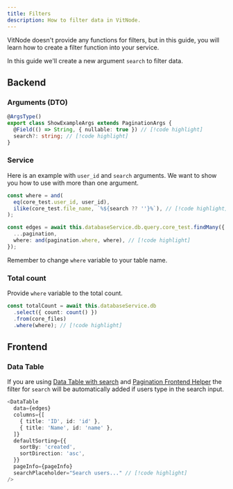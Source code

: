 ```yaml
---
title: Filters
description: How to filter data in VitNode.
---
```


VitNode doesn't provide any functions for filters, but in this guide, you will learn how to create a filter function into your service.

In this guide we'll create a new argument `search` to filter data.

## Backend

 
<Steps>
<Step>
 
### Arguments (DTO)

```ts title="show/show.dto.ts"
@ArgsType()
export class ShowExampleArgs extends PaginationArgs {
  @Field(() => String, { nullable: true }) // [!code highlight]
  search?: string; // [!code highlight]
}
```

</Step>

<Step>
 
### Service

Here is an example with `user_id` and `search` arguments. We want to show you how to use with more than one argument.

```ts title="show/show.service.ts"
const where = and(
  eq(core_test.user_id, user_id),
  ilike(core_test.file_name, `%${search ?? ''}%`), // [!code highlight]
);

const edges = await this.databaseService.db.query.core_test.findMany({
  ...pagination,
  where: and(pagination.where, where), // [!code highlight]
});
```

Remember to change `where` variable to your table name.

</Step>

<Step>

### Total count

Provide `where` variable to the total count.

```ts title="show/show.service.ts"
const totalCount = await this.databaseService.db
  .select({ count: count() })
  .from(core_files)
  .where(where); // [!code highlight]
```

</Step>

</Steps>

## Frontend

### Data Table

If you are using [Data Table with search](/docs/ui/data-table#with-search) and [Pagination Frontend Helper](/docs/dev/database-pagination#frontend) the filter for `search` will be automatically added if users type in the search input.

```ts title="example.tsx"
<DataTable
  data={edges}
  columns={[
    { title: 'ID', id: 'id' },
    { title: 'Name', id: 'name' },
  ]}
  defaultSorting={{
    sortBy: 'created',
    sortDirection: 'asc',
  }}
  pageInfo={pageInfo}
  searchPlaceholder="Search users..." // [!code highlight]
/>
```
